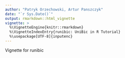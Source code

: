 ```yaml
---
author: "Patryk Orzechowski, Artur Panszczyk"
date: "`r Sys.Date()`"
output: rmarkdown::html_vignette
vignette: >
  %\VignetteEngine{knitr::rmarkdown}
  %\VignetteIndexEntry{runibic: UniBic in R Tutorial}
  %\usepackage[UTF-8]{inputenc}
---
```



Vignette for runibic

